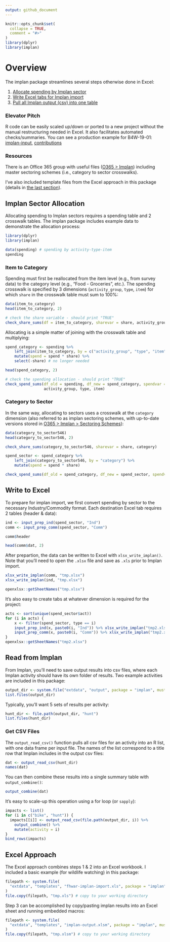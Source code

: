 ---
output: github_document
---
<!-- implan-transfer.md is generated from implan-transfer.Rmd. Please edit that file -->

```{r, include = FALSE}
knitr::opts_chunk$set(
  collapse = TRUE,
  comment = "#>"
)
library(dplyr)
library(implan)
```

# Overview

The implan package streamlines several steps otherwise done in Excel:

1. [Allocate spending by Implan sector](#implan-sector-allocation)
2. [Write Excel tabs for Implan import](#write-to-excel)
3. [Pull all Implan output (csv) into one table](#read-from-implan)

### Elevator Pitch

R code can be easily scaled up/down or ported to a new project without the manual restructuring needed in Excel. It also facilitates automated checks/summaries. You can see a production example for B4W-19-01:   [implan-input](https://github.com/southwick-associates/B4W-19-01/blob/master/code/implan/1-implan-input.R), [contributions](https://github.com/southwick-associates/B4W-19-01/blob/master/code/implan/2-contributions.R)

### Resources

There is an Office 365 group with useful files ([O365 > Implan](https://southwickassociatesinc.sharepoint.com/sites/Implan)) including master sectoring schemes (i.e., category to sector crosswalks).

I've also included template files from the Excel approach in this package (details in [the last section](#excel-approach)).

## Implan Sector Allocation

Allocating spending to Implan sectors requires a spending table and 2 crosswalk tables. The implan package includes example data to demonstrate the allocation process:

```{r}
library(dplyr)
library(implan)

data(spending) # spending by activity-type-item
spending
```

### Item to Category

Spending must first be reallocated from the item level (e.g., from survey data) to the category level (e.g., "Food - Groceries", etc.). The spending crosswalk is specified by 3 dimensions (`activity_group`, `type`, `item`) for which `share` in the crosswalk table must sum to 100%:

```{r}
data(item_to_category)
head(item_to_category, 2)

# check the share variable - should print "TRUE"
check_share_sums(df = item_to_category, sharevar = share, activity_group, type, item)
```

Allocating is a simple matter of joining with the crosswalk table and multiplying:

```{r}
spend_category <- spending %>%
    left_join(item_to_category, by = c("activity_group", "type", "item")) %>%
    mutate(spend = spend * share) %>%
    select(-share) # no longer needed

head(spend_category, 2)

# check the spending allocation - should print "TRUE"
check_spend_sums(df_old = spending, df_new = spend_category, spendvar = spend, 
                 activity_group, type, item)
```

### Category to Sector

In the same way, allocating to sectors uses a crosswalk at the `category` dimension (also referred to as implan sectoring schemes, with up-to-date versions stored in [O365 > Implan > Sectoring Schemes](https://southwickassociatesinc.sharepoint.com/:f:/s/Implan/EnL9nwfijuROuo34BCV47fkB9yuOh8l0lDdaEtmEfL9TNA?e=R2dby9)):

```{r}
data(category_to_sector546)
head(category_to_sector546, 2)

check_share_sums(category_to_sector546, sharevar = share, category)

spend_sector <- spend_category %>%
    left_join(category_to_sector546, by = "category") %>%
    mutate(spend = spend * share)

check_spend_sums(df_old = spend_category, df_new = spend_sector, spendvar = spend, category)
```

## Write to Excel

To prepare for implan import, we first convert spending by sector to the necessary Industry/Commodity format. Each destination Excel tab requires 2 tables (header & data):

```{r}
ind <- input_prep_ind(spend_sector, "Ind")
comm <- input_prep_comm(spend_sector, "Comm")

comm$header

head(comm$dat, 2)
```

After prepartion, the data can be written to Excel with `xlsx_write_implan()`. Note that you'll need to open the `.xlsx` file and save as `.xls` prior to Implan import.

```{r}
xlsx_write_implan(comm, "tmp.xlsx")
xlsx_write_implan(ind, "tmp.xlsx")

openxlsx::getSheetNames("tmp.xlsx")
```

It's also easy to create tabs at whatever dimension is required for the project:

```{r}
acts <- sort(unique(spend_sector$act))
for (i in acts) {
    x <- filter(spend_sector, type == i)
    input_prep_ind(x, paste0(i, "Ind")) %>% xlsx_write_implan("tmp2.xlsx")
    input_prep_comm(x, paste0(i, "Comm")) %>% xlsx_write_implan("tmp2.xlsx")
}
openxlsx::getSheetNames("tmp2.xlsx")
```

## Read from Implan

From Implan, you'll need to save output results into csv files, where each Implan activity should have its own folder of results. Two example activities are included in this package:

```{r}
output_dir <- system.file("extdata", "output", package = "implan", mustWork = TRUE)
list.files(output_dir)
```

Typically, you'll want 5 sets of results per activity:

```{r}
hunt_dir <- file.path(output_dir, "hunt")
list.files(hunt_dir)
```

### Get CSV Files

The `output_read_csv()` function pulls all csv files for an activity into an R list, with one data frame per input file. The names of the list correspond to a title row that Implan includes in the output csv files:

```{r}
dat <- output_read_csv(hunt_dir)
names(dat)
```

You can then combine these results into a single summary table with `output_combine()`:

```{r}
output_combine(dat)
```

It's easy to scale-up this operation using a for loop (or `sapply`):

```{r}
impacts <- list()
for (i in c("bike", "hunt")) {
  impacts[[i]] <- output_read_csv(file.path(output_dir, i)) %>% 
    output_combine() %>% 
    mutate(activity = i)
}
bind_rows(impacts)
```

## Excel Approach

The Excel approach combines steps 1 & 2 into an Excel workbook. I included a basic example (for wildlife watching) in this package:

```{r}
filepath <- system.file(
  "extdata", "templates", "fhwar-implan-import.xls", package = "implan", mustWork = TRUE
)
file.copy(filepath, "tmp.xls") # copy to your working directory
```

Step 3 can be accomplished by copy/pasting implan results into an Excel sheet and running embedded macros:

```{r}
filepath <- system.file(
  "extdata", "templates", "implan-output.xlsm", package = "implan", mustWork = TRUE
)
file.copy(filepath, "tmp.xlsm") # copy to your working directory
```

